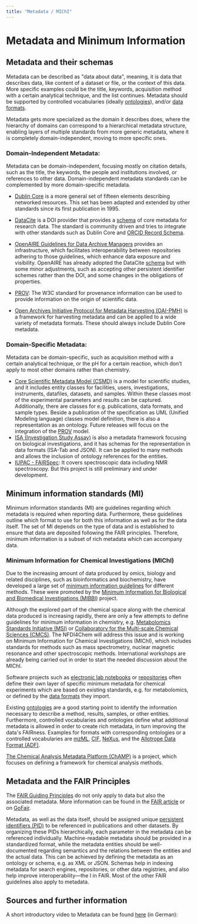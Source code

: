 ```yaml
---
title: "Metadata / MIChI"
---
```


# Metadata and Minimum Information

## Metadata and their schemas
Metadata can be described as "data about data", meaning, it is data that describes data, like content of a dataset or file, or the context of this data.
More specific examples could be the title, keywords, acquisition method with a certain analytical technique, and the list continues. Metadata should be supported by controlled vocabularies (ideally [ontologies](20_ontology.mdx)), and/or [data formats](40_format_standards.mdx).

Metadata gets more specialized as the domain it describes does, where the hierarchy of domains can correspond to a hierarchical metadata structure, enabling layers of multiple standards from more generic metadata, where it is completely domain-independent, moving to more specific ones. 

### Domain-Independent Metadata:
Metadata can be domain-independent, focusing mostly on citation details, such as the title, the keywords, the people and institutions involved, or references to other data. Domain-independent metadata standards can be complemented by more domain-specific metadata.

* [Dublin Core](https://www.dublincore.org/specifications/dublin-core/dces/) is a more general set of fifteen elements describing networked resources. This set has been adapted and extended by other standards since its first publication in 1995.

* [DataCite](https://datacite.org/)  is a DOI provider that provides a [schema](https://schema.datacite.org/) of core metadata for research data. The standard is community driven and tries to integrate with other standards such as Dublin Core and [ORCID Record Schema](https://info.orcid.org/documentation/integration-guide/orcid-record/).
* [OpenAIRE Guidelines for Data Archive Managers](https://guidelines.openaire.eu/en/latest/) provides an infrastructure, which facilitates interoperability between repositories adhering to those guidelines, which enhance data exposure and visibility. OpenAIRE has already adopted the DataCite [schema](https://schema.datacite.org/) but with some minor adjustments, such as accepting other persistent identifier schemes rather than the DOI, and some changes in the obligations of properties.
* [PROV](https://www.w3.org/TR/prov-overview/): The W3C standard for provenance information can be used to provide information on the origin of scientific data.
* [Open Archives Initiative Protocol for Metadata Harvesting (OAI-PMH)](http://www.openarchives.org/OAI/openarchivesprotocol.html) is a framework for harvesting metadata and can be applied to a wide variety of metadata formats. These should always include Dublin Core metadata.

### Domain-Specific Metadata:
Metadata can be domain-specific, such as acquisition method with a certain analytical technique, or the pH for a certain reaction, which don’t apply to most other domains rather than chemistry.

* [Core Scientific Metadata Model (CSMD)](http://icatproject-contrib.github.io/CSMD/) is a model for scientific studies, and it includes entity classes for facilities, users, investigations, instruments, datafiles, datasets, and samples. Within these classes most of the experimental parameters and results can be captured. Additionally, there are classes for e.g. publications, data formats, and sample types. Beside a publication of the specification as UML (Unified Modeling language) classes model definition, there is also a representation as an ontology. Future releases will focus on the integration of the [PROV](https://www.w3.org/TR/prov-overview/) model.
* [ISA (Investigation Study Assay)](https://isa-specs.readthedocs.io/en/latest/index.html) is also a metadata framework focusing on biological investigations, and it has schemas for the representation in data formats (ISA-Tab and JSON). It can be applied to many methods and allows the inclusion of ontology references for the entities.
* [IUPAC - FAIRSpec](https://github.com/IUPAC/IUPAC-FAIRSpec): It covers spectroscopic data including NMR spectroscopy. But this project is still preliminary and under development.

## Minimum information standards (MI)
Minimum information standards (MI) are guidelines regarding which metadata is required when reporting data. Furthermore, these guidelines outline which format to use for both this information as well as for the data itself. The set of MI depends on the type of data and is established to ensure that data are deposited following the FAIR principles. Therefore, minimum information is a subset of rich metadata which can accompany data.

### Minimum Information for Chemical Investigations (MIChI)
Due to the increasing amount of data produced by omics, biology and related disciplines, such as bioinformatics and biochemistry, have developed a large set of [minimum information guidelines](https://fairsharing.org/search/?q=minimum+information) for  different methods. These were promoted by the [Minimum Information for Biological and Biomedical Investigations (MIBBI)](https://doi.org/10.1038/nbt.1411) project.

Although the explored part of the chemical space along with the chemical data produced is increasing rapidly, there are only a few attempts to define guidelines for minimum information in chemistry, e.g. [Metabolomics Standards Initiative (MSI)](https://dx.doi.org/10.1007%2Fs11306-007-0082-2) or [Collaboratory for the Multi-scale Chemical Sciences (CMCS)](https://www.researchgate.net/publication/228602526_Metadata_in_the_collaboratory_for_multi-scale_chemical_science). The NFDI4Chem will address this issue and is working on Minimum Information for Chemical Investigations (MIChI), which includes standards for methods such as mass spectrometry, nuclear magnetic resonance and other spectroscopic methods. International workshops are already being carried out in order to start the needed discussion about the MIChI.

Software projects such as [electronic lab notebooks](10_eln.mdx) or [repositories](20_repositories.mdx) often define their own layer of specific minimum metadata for chemical experiments which are based on existing standards, e.g. for metabolomics, or defined by the [data formats](40_format_standards.mdx) they import.

Existing [ontologies](20_ontology.mdx) are a good starting point to identify the information necessary to describe a method, results, samples, or other entities. Furthermore, controlled vocabularies and ontologies define what additional metadata is allowed in order to create rich metadata, in turn improving the data's FAIRness. Examples for formats with corresponding ontologies or a controlled vocabularies are [mzML](https://www.psidev.info/mzML), [CIF](https://www.iucr.org/resources/cif), [NeXus](https://www.nexusformat.org/),
and the
[Allotrope Data Format (ADF)](https://docs.allotrope.org/Allotrope%20Data%20Format.html).

[The Chemical Analysis Metadata Platform (ChAMP)](https://champ.stuchalk.domains.unf.edu/) is a project, which focuses on defining a framework for chemical analysis methods.

## Metadata and the FAIR Principles
The [FAIR Guiding Principles](https://doi.org/10.1038/sdata.2016.18) do not only apply to data but also the associated metadata. More information can be found in the [FAIR article](01_fair.mdx) or on [GoFair](https://www.go-fair.org/how-to-go-fair/).

Metadata, as well as the data itself, should be assigned unique [persistent identifiers (PID)](100_pid.mdx) to be referenced in publications and other datasets. By organizing these PIDs hierarchically, each parameter in the metadata can be referenced individually.
Machine-readable metadata should be provided in a standardized format, while the metadata entities should be well-documented regarding semantics and the relations between the entities and the actual data. This can be achieved by defining the metadata as an ontology or schema, e.g. as XML or JSON. Schemas help in indexing metadata for search engines, repositories, or other data registries, and also help improve interoperability—the I in FAIR. Most of the other FAIR guidelines also apply to metadata.


## Sources and further information
A short introductory video to Metadata can be found [here](https://www.youtube.com/embed/TnpDnflK66I) (in German):
